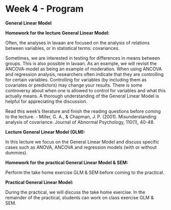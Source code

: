 # Week 4 - Program

**General Linear Model**

**Homework for the lecture General Linear Model:**

Often, the analyses in lavaan are focused on the analysis of relations between variables, or in statistical terms: covariances.

Sometimes, we are interested in testing for differences in means between groups. This is also possible in lavaan. As an example, we will revisit the ANCOVA-model as being an example of moderation.
When using ANCOVA and regression analysis, researchers often indicate that they are controlling for certain variables. Controlling for variables (by including them as covariates or predictors) may change your results. There is some controversy about when one is allowed to control for variables and what this actually means. A thorough understanding of the General Linear Model is helpful for appreciating the discussion. 

Read this week’s literature and finish the reading questions before coming to the lecture.
- Miller, G. A., & Chapman, J. P. (2001). Misunderstanding analysis of covariance. Journal of Abnormal Psychology, 110(1), 40-48.
	
**Lecture General Linear Model (GLM):	**

In this lecture we focus on the General Linear Model and discuss specific cases such as ANOVA, ANCOVA and regression models (with or without dummies).

**Homework for the practical General Linear Model & SEM:**

Perform the take home exercise GLM & SEM before coming to the practical.
	
**Practical General Linear Model:**

During the practical, we will discuss the take home exercise. In the remainder of the practical, students can work on class exercise GLM & SEM.




